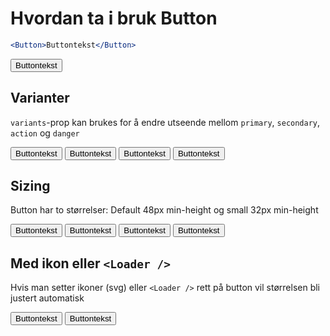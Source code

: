 
<Meta title="ds-react/button/intro" />

# Hvordan ta i bruk Button

```jsx
<Button>Buttontekst</Button>
```

<Canvas>
  <Button>Buttontekst</Button>
</Canvas>

## Varianter

`variants`-prop kan brukes for å endre utseende mellom
`primary`, `secondary`, `action` og `danger`

<Canvas>
  <Button variant="primary">Buttontekst</Button>
  <Button variant="secondary">Buttontekst</Button>
  <Button variant="action">Buttontekst</Button>
  <Button variant="danger">Buttontekst</Button>
</Canvas>

## Sizing

Button har to størrelser: Default 48px min-height og small 32px min-height

<Canvas>
  <Button size="s" variant="primary">
    Buttontekst
  </Button>
  <Button size="s" variant="secondary">
    Buttontekst
  </Button>
  <Button size="s" variant="action">
    Buttontekst
  </Button>
  <Button size="s" variant="danger">
    Buttontekst
  </Button>
</Canvas>

## Med ikon eller `<Loader />`

Hvis man setter ikoner (svg) eller `<Loader />` rett på button vil størrelsen
bli justert automatisk

<Canvas>
  <Button>
    Buttontekst <Loader />
  </Button>
  <Button size="s">
    Buttontekst
    <Loader />
  </Button>
</Canvas>
